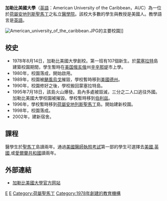 {{Infobox University
|Name=加勒比美國大學|
|EnglishName=American University of the Caribbean|
|Established=1978年|
|Type=私立，醫學大學|
|President=[[田樹培|田樹培]]|
|Location=[[荷屬安地列斯|荷屬安地列斯]]，[[聖馬丁|聖馬丁]]|
|Department=醫學院|
|Faculty=500人(75人在主要校園)|
|Student=1100人(650人在主要校園)|
|Website=http://www.aucmed.edu/
}}

'''加勒比美國大學'''（[[英語|英語]]：American University of the Caribbean，AUC）為一位於[[荷屬安地列斯|荷屬安地列斯]][[聖馬丁|聖馬丁]]之私立[[醫學院|醫學院]]。該校大多數的學生與教授是美國人。教學語言是[[英語|英語]]。

[[Image:American_university_of_the_caribbean.JPG|thumb]]的主要校園]]

==校史==

*1978年8月14日，加勒比美國大學創校。第一班有107個新生。於[[蒙塞拉特|蒙塞拉特]]島建築校園期間，學生暫時在[[美国|美国]][[俄亥俄|俄亥俄]]州[[辛辛那堤|辛辛那堤]]市上學。
*1980年，校園落成，開始啟用。
*1989年，校園被[[颶風烏戈|颶風烏戈]]摧毀，學校暫時移到[[美國|美國]][[德克薩斯州|德州]]。
*1990年，校園修好之後，學校搬回蒙塞拉特島。
*1995年7月18日，該島火山爆發。島內多處被毀滅，三分之二人口逃往外國。加勒比美國大學校園被摧毀。學校暫時移到[[伯利兹|伯利兹]]。
*1996年，學校暫時移到[[荷屬安地列斯|荷屬安地列斯]][[聖馬丁|聖馬丁]]島。開始建新校園。
*1998年，校園落成。
*2002年，建新宿舍。

==課程==
醫學生於[[聖馬丁|聖馬丁]]島讀兩年。通過[[美國醫師執照考試|美國醫師執照考試]]第一部的學生可選擇去[[美國|美國]],[[英國|英國]],或[[愛爾蘭共和國|愛爾蘭共和國]]讀兩年。

==外部連結==
*[http://www.aucmed.edu 加勒比美國大學官方网站]{{Wayback|url=http://www.aucmed.edu/ |date=20090709234056 }}


[[Category:加勒比大學|E]]
[[Category:荷屬安地列斯大學|E]]
[[Category:荷屬聖馬丁|Category:荷屬聖馬丁]]
[[Category:1978年創建的教育機構|Category:1978年創建的教育機構]]